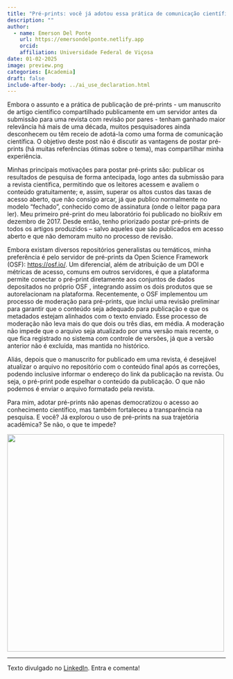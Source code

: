```yaml
---
title: "Pré-prints: você já adotou essa prática de comunicação científica?"
description: ""
author:
  - name: Emerson Del Ponte
    url: https://emersondelponte.netlify.app
    orcid: 
    affiliation: Universidade Federal de Viçosa
date: 01-02-2025
image: preview.png
categories: [Academia] 
draft: false 
include-after-body: ../ai_use_declaration.html
---
```


Embora o assunto e a prática de publicação de pré-prints - um manuscrito de artigo científico compartilhado publicamente em um servidor antes da submissão para uma revista com revisão por pares - tenham ganhado maior relevância há mais de uma década, muitos pesquisadores ainda desconhecem ou têm receio de adotá-la como uma forma de comunicação científica. O objetivo deste post não é discutir as vantagens de postar pré-prints (há muitas referências ótimas sobre o tema), mas compartilhar minha experiência.

Minhas principais motivações para postar pré-prints são: publicar os resultados de pesquisa de forma antecipada, logo antes da submissão para a revista científica, permitindo que os leitores acessem e avaliem o conteúdo gratuitamente; e, assim, superar os altos custos das taxas de acesso aberto, que não consigo arcar, já que publico normalmente no modelo "fechado", conhecido como de assinatura (onde o leitor paga para ler). Meu primeiro pré-print do meu laboratório foi publicado no bioRxiv em dezembro de 2017. Desde então, tenho priorizado postar pré-prints de todos os artigos produzidos -- salvo aqueles que são publicados em acesso aberto e que não demoram muito no processo de revisão.

Embora existam diversos repositórios generalistas ou temáticos, minha preferência é pelo servidor de pré-prints da Open Science Framework (OSF): <https://osf.io/>. Um diferencial, além de atribuição de um DOI e métricas de acesso, comuns em outros servidores, é que a plataforma permite conectar o pré-print diretamente aos conjuntos de dados depositados no próprio OSF , integrando assim os dois produtos que se autorelacionam na plataforma. Recentemente, o OSF implementou um processo de moderação para pré-prints, que inclui uma revisão preliminar para garantir que o conteúdo seja adequado para publicação e que os metadados estejam alinhados com o texto enviado. Esse processo de moderação não leva mais do que dois ou três dias, em média. A moderação não impede que o arquivo seja atualizado por uma versão mais recente, o que fica registrado no sistema com controle de versões, já que a versão anterior não é excluída, mas mantida no histórico.

Aliás, depois que o manuscrito for publicado em uma revista, é desejável atualizar o arquivo no repositório com o conteúdo final após as correções, podendo inclusive informar o endereço do link da publicação na revista. Ou seja, o pré-print pode espelhar o conteúdo da publicação. O que não podemos é enviar o arquivo formatado pela revista.

Para mim, adotar pré-prints não apenas democratizou o acesso ao conhecimento científico, mas também fortaleceu a transparência na pesquisa. E você? Já explorou o uso de pré-prints na sua trajetória acadêmica? Se não, o que te impede?

![](preview.png){fig-align="center" width="500"}

------------------------------------------------------------------------

Texto divulgado no [LinkedIn](https://www.linkedin.com/posts/emerson-m-del-ponte-61678ba1_pr%C3%A9-prints-voc%C3%AA-j%C3%A1-adotou-essa-pr%C3%A1tica-de-activity-7280572894395400193-wEZX?utm_source=share&utm_medium=member_desktop). Entra e comenta!
